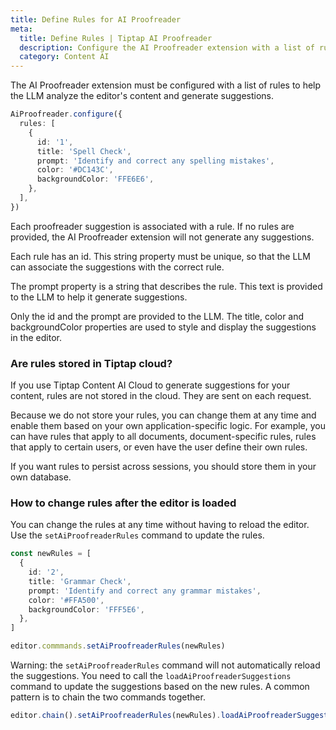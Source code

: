 ```yaml
---
title: Define Rules for AI Proofreader
meta:
  title: Define Rules | Tiptap AI Proofreader
  description: Configure the AI Proofreader extension with a list of rules to generate suggestions.
  category: Content AI
---
```


The AI Proofreader extension must be configured with a list of rules to help the LLM analyze the editor's content and generate suggestions.

```ts
AiProofreader.configure({
  rules: [
    {
      id: '1',
      title: 'Spell Check',
      prompt: 'Identify and correct any spelling mistakes',
      color: '#DC143C',
      backgroundColor: 'FFE6E6',
    },
  ],
})
```

Each proofreader suggestion is associated with a rule. If no rules are provided, the AI Proofreader extension will not generate any suggestions.

Each rule has an id. This string property must be unique, so that the LLM can associate the suggestions with the correct rule.

The prompt property is a string that describes the rule. This text is provided to the LLM to help it generate suggestions.

Only the id and the prompt are provided to the LLM. The title, color and backgroundColor properties are used to style and display the suggestions in the editor.

### Are rules stored in Tiptap cloud?

If you use Tiptap Content AI Cloud to generate suggestions for your content, rules are not stored in the cloud. They are sent on each request.

Because we do not store your rules, you can change them at any time and enable them based on your own application-specific logic. For example, you can have rules that apply to all documents, document-specific rules, rules that apply to certain users, or even have the user define their own rules.

If you want rules to persist across sessions, you should store them in your own database.

### How to change rules after the editor is loaded

You can change the rules at any time without having to reload the editor. Use the `setAiProofreaderRules` command to update the rules.

```ts
const newRules = [
  {
    id: '2',
    title: 'Grammar Check',
    prompt: 'Identify and correct any grammar mistakes',
    color: '#FFA500',
    backgroundColor: 'FFF5E6',
  },
]

editor.commmands.setAiProofreaderRules(newRules)
```

Warning: the `setAiProofreaderRules` command will not automatically reload the suggestions. You need to call the `loadAiProofreaderSuggestions` command to update the suggestions based on the new rules. A common pattern is to chain the two commands together.

```ts
editor.chain().setAiProofreaderRules(newRules).loadAiProofreaderSuggestions().run()
```
